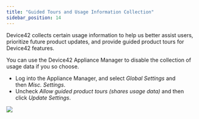 ```yaml
---
title: "Guided Tours and Usage Information Collection"
sidebar_position: 14
---
```


Device42 collects certain usage information to help us better assist users, prioritize future product updates, and provide guided product tours for Device42 features.

You can use the Device42 Appliance Manager to disable the collection of usage data if you so choose.

- Log into the Appliance Manager, and select _Global Settings_ and then _Misc. Settings_.
- Uncheck _Allow guided product tours (shares usage data)_ and then click _Update Settings_.

![](/assets/images/D42-25467_pendo-setting-in-app-mgr.png)
